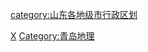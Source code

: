 {{catmore|青岛市}}
[[category:山东各地级市行政区划|category:山东各地级市行政区划]]
[[Category:青岛|X]]
[[Category:青岛地理|Category:青岛地理]]